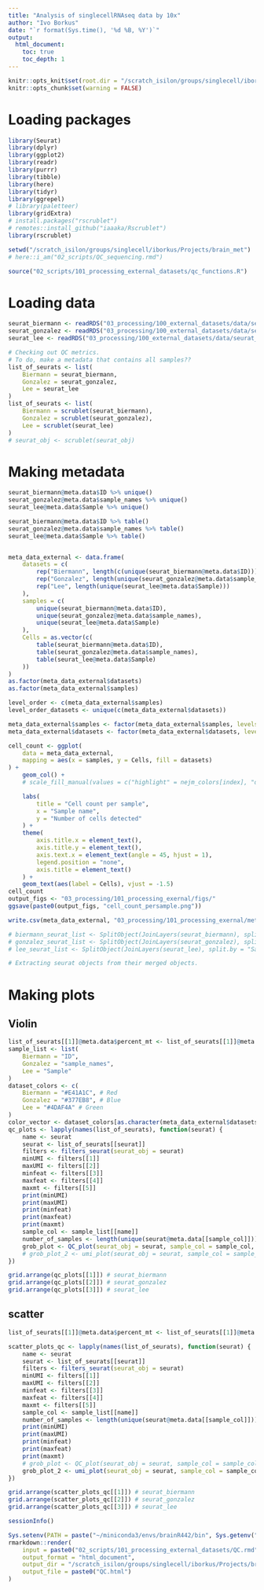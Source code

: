 ```yaml
---
title: "Analysis of singlecellRNAseq data by 10x"
author: "Ivo Borkus"
date: "`r format(Sys.time(), '%d %B, %Y')`"
output:  
  html_document:
    toc: true
    toc_depth: 1
---
```

```r
knitr::opts_knit$set(root.dir = "/scratch_isilon/groups/singlecell/iborkus/Projects/brain_met") # nolint
knitr::opts_chunk$set(warning = FALSE)
```

# Loading packages

```R
library(Seurat)
library(dplyr)
library(ggplot2)
library(readr)
library(purrr)
library(tibble)
library(here)
library(tidyr)
library(ggrepel)
# library(paletteer)
library(gridExtra)
# install.packages("rscrublet")
# remotes::install_github("iaaaka/Rscrublet")
library(rscrublet)

setwd("/scratch_isilon/groups/singlecell/iborkus/Projects/brain_met")
# here::i_am("02_scripts/QC_sequencing.rmd")

source("02_scripts/101_processing_external_datasets/qc_functions.R")
```

# Loading data
```R
seurat_biermann <- readRDS("03_processing/100_external_datasets/data/seurat_biermann_initial_meta.rds")
seurat_gonzalez <- readRDS("03_processing/100_external_datasets/data/seurat_gonzalez_initial_meta.rds")
seurat_lee <- readRDS("03_processing/100_external_datasets/data/seurat_lee_initial_meta.rds")
```

```R
# Checking out QC metrics.
# To do, make a metadata that contains all samples??
list_of_seurats <- list(
    Biermann = seurat_biermann,
    Gonzalez = seurat_gonzalez,
    Lee = seurat_lee
)
list_of_seurats <- list(
    Biermann = scrublet(seurat_biermann),
    Gonzalez = scrublet(seurat_gonzalez),
    Lee = scrublet(seurat_lee)
)
# seurat_obj <- scrublet(seurat_obj)
```

# Making metadata

```R
seurat_biermann@meta.data$ID %>% unique()
seurat_gonzalez@meta.data$sample_names %>% unique()
seurat_lee@meta.data$Sample %>% unique()

seurat_biermann@meta.data$ID %>% table()
seurat_gonzalez@meta.data$sample_names %>% table()
seurat_lee@meta.data$Sample %>% table()


meta_data_external <- data.frame(
    datasets = c(
        rep("Biermann", length(c(unique(seurat_biermann@meta.data$ID)))),
        rep("Gonzalez", length(unique(seurat_gonzalez@meta.data$sample_names))),
        rep("Lee", length(unique(seurat_lee@meta.data$Sample)))
    ),
    samples = c(
        unique(seurat_biermann@meta.data$ID),
        unique(seurat_gonzalez@meta.data$sample_names),
        unique(seurat_lee@meta.data$Sample)
    ),
    Cells = as.vector(c(
        table(seurat_biermann@meta.data$ID),
        table(seurat_gonzalez@meta.data$sample_names),
        table(seurat_lee@meta.data$Sample)
    ))
)
as.factor(meta_data_external$datasets)
as.factor(meta_data_external$samples)

level_order <- c(meta_data_external$samples)
level_order_datasets <- unique(c(meta_data_external$datasets))

meta_data_external$samples <- factor(meta_data_external$samples, levels = level_order)
meta_data_external$datasets <- factor(meta_data_external$datasets, levels = level_order_datasets)

cell_count <- ggplot(
    data = meta_data_external,
    mapping = aes(x = samples, y = Cells, fill = datasets)
) +
    geom_col() +
    # scale_fill_manual(values = c("highlight" = nejm_colors[index], "default" = "grey")) + # Custom colors

    labs(
        title = "Cell count per sample",
        x = "Sample name",
        y = "Number of cells detected"
    ) +
    theme(
        axis.title.x = element_text(),
        axis.title.y = element_text(),
        axis.text.x = element_text(angle = 45, hjust = 1),
        legend.position = "none",
        axis.title = element_text()
    ) +
    geom_text(aes(label = Cells), vjust = -1.5)
cell_count
output_figs <- "03_processing/101_processing_exernal/figs/"
ggsave(paste0(output_figs, "cell_count_persample.png"))

write.csv(meta_data_external, "03_processing/101_processing_exernal/meta_data.csv")
```

```R
# biermann_seurat_list <- SplitObject(JoinLayers(seurat_biermann), split.by = "ID")
# gonzalez_seurat_list <- SplitObject(JoinLayers(seurat_gonzalez), split.by = "sample_names")
# lee_seurat_list <- SplitObject(JoinLayers(seurat_lee), split.by = "Sample")

# Extracting seurat objects from their merged objects.
```

# Making plots

## Violin
```R
list_of_seurats[[1]]@meta.data$percent_mt <- list_of_seurats[[1]]@meta.data$percent.mt
sample_list <- list(
    Biermann = "ID",
    Gonzalez = "sample_names",
    Lee = "Sample"
)
dataset_colors <- c(
    Biermann = "#E41A1C", # Red
    Gonzalez = "#377EB8", # Blue
    Lee = "#4DAF4A" # Green
)
color_vector <- dataset_colors[as.character(meta_data_external$datasets)]
qc_plots <- lapply(names(list_of_seurats), function(seurat) {
    name <- seurat
    seurat <- list_of_seurats[[seurat]]
    filters <- filters_seurat(seurat_obj = seurat)
    minUMI <- filters[[1]]
    maxUMI <- filters[[2]]
    minfeat <- filters[[3]]
    maxfeat <- filters[[4]]
    maxmt <- filters[[5]]
    print(minUMI)
    print(maxUMI)
    print(minfeat)
    print(maxfeat)
    print(maxmt)
    sample_col <- sample_list[[name]]
    number_of_samples <- length(unique(seurat@meta.data[[sample_col]]))
    grob_plot <- QC_plot(seurat_obj = seurat, sample_col = sample_col, n_samp = number_of_samples, name = name, minUMI, maxUMI, minfeat, maxfeat, maxmt)
    # grob_plot_2 <- umi_plot(seurat_obj = seurat, sample_col = sample_col, n_samp = number_of_samples, name = name,minUMI, maxUMI, minfeat, maxfeat, maxmt)
})

grid.arrange(qc_plots[[1]]) # seurat_biermann
grid.arrange(qc_plots[[2]]) # seurat_gonzalez
grid.arrange(qc_plots[[3]]) # seurat_lee
```

## scatter
```R
list_of_seurats[[1]]@meta.data$percent_mt <- list_of_seurats[[1]]@meta.data$percent.mt

scatter_plots_qc <- lapply(names(list_of_seurats), function(seurat) {
    name <- seurat
    seurat <- list_of_seurats[[seurat]]
    filters <- filters_seurat(seurat_obj = seurat)
    minUMI <- filters[[1]]
    maxUMI <- filters[[2]]
    minfeat <- filters[[3]]
    maxfeat <- filters[[4]]
    maxmt <- filters[[5]]
    sample_col <- sample_list[[name]]
    number_of_samples <- length(unique(seurat@meta.data[[sample_col]]))
    print(minUMI)
    print(maxUMI)
    print(minfeat)
    print(maxfeat)
    print(maxmt)
    # grob_plot <- QC_plot(seurat_obj = seurat, sample_col = sample_col, n_samp = number_of_samples, name = name,minUMI, maxUMI, minfeat, maxfeat, maxmt)
    grob_plot_2 <- umi_plot(seurat_obj = seurat, sample_col = sample_col, n_samp = number_of_samples, name = name, minUMI, maxUMI, minfeat, maxfeat, maxmt)
})

grid.arrange(scatter_plots_qc[[1]]) # seurat_biermann
grid.arrange(scatter_plots_qc[[2]]) # seurat_gonzalez
grid.arrange(scatter_plots_qc[[3]]) # seurat_lee
```

```R
sessionInfo()
```

```R
Sys.setenv(PATH = paste("~/miniconda3/envs/brainR442/bin", Sys.getenv("PATH"), sep = ":"))
rmarkdown::render(
    input = paste0("02_scripts/101_processing_external_datasets/QC.rmd"),
    output_format = "html_document",
    output_dir = "/scratch_isilon/groups/singlecell/iborkus/Projects/brain_met/02_scripts/knits",
    output_file = paste0("QC.html")
)
```